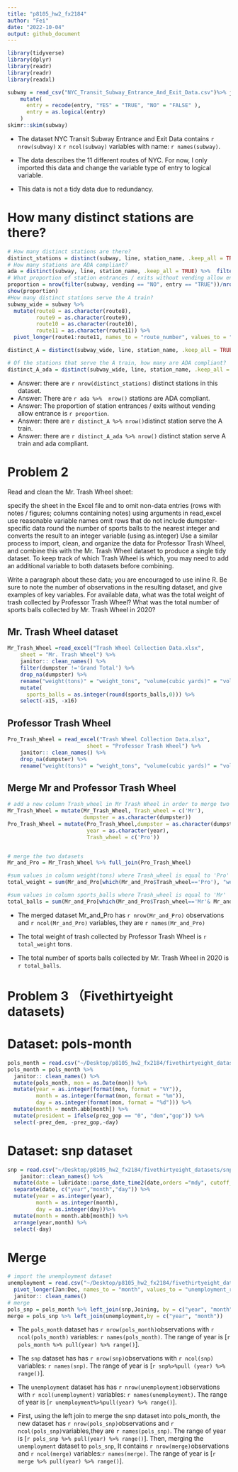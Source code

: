 ```yaml
---
title: "p8105_hw2_fx2184"
author: "Fei"
date: "2022-10-04"
output: github_document
---
```


```r
library(tidyverse)
library(dplyr)
library(readr)
library(readr)
library(readxl)
```

```r
subway = read_csv("NYC_Transit_Subway_Entrance_And_Exit_Data.csv")%>% janitor:: clean_names() %>% 
    mutate(
      entry = recode(entry, "YES" = "TRUE", "NO" = "FALSE" ),
      entry = as.logical(entry)
    )
skimr::skim(subway)
```


* The dataset NYC Transit Subway Entrance and Exit Data contains `r nrow(subway)` x `r ncol(subway)` variables with name: `r names(subway)`. 

* The data describes the 11 different routes of NYC. For now, I only imported this data and change the variable type of entry to logical variable. 
* This data is not a tidy data due to redundancy.  

# How many distinct stations are there? 

```r
# How many distinct stations are there? 
distinct_stations = distinct(subway, line, station_name, .keep_all = TRUE)
# How many stations are ADA compliant?
ada = distinct(subway, line, station_name, .keep_all = TRUE) %>%  filter(ada)
# What proportion of station entrances / exits without vending allow entrance?
proportion = nrow(filter(subway, vending == "NO", entry == "TRUE"))/nrow(filter(subway, vending == "NO"))
show(proportion)
#How many distinct stations serve the A train? 
subway_wide = subway %>%
  mutate(route8 = as.character(route8),
         route9 = as.character(route9),
         route10 = as.character(route10),
         route11 = as.character(route11)) %>%
  pivot_longer(route1:route11, names_to = "route_number", values_to = "route_name")

distinct_A = distinct(subway_wide, line, station_name, .keep_all = TRUE) %>% filter(route_name == "A" )

# Of the stations that serve the A train, how many are ADA compliant?
distinct_A_ada = distinct(subway_wide, line, station_name, .keep_all = TRUE) %>% filter(ada & route_name == "A")

```
* Answer: there are `r nrow(distinct_stations)` distinct stations in this dataset.
* Answer: There are `r ada %>%  nrow()` stations are ADA compliant. 
* Answer: The proportion of station entrances / exits without vending allow entrance is `r proportion`.
* Answer: there are `r distinct_A %>% nrow()`distinct station serve the A train. 
* Answer: there are `r distinct_A_ada %>% nrow()` distinct station serve A train and ada compliant. 


# Problem 2 
Read and clean the Mr. Trash Wheel sheet:

specify the sheet in the Excel file and to omit non-data entries (rows with notes / figures; columns containing notes) using arguments in read_excel
use reasonable variable names
omit rows that do not include dumpster-specific data
round the number of sports balls to the nearest integer and converts the result to an integer variable (using as.integer)
Use a similar process to import, clean, and organize the data for Professor Trash Wheel, and combine this with the Mr. Trash Wheel dataset to produce a single tidy dataset. To keep track of which Trash Wheel is which, you may need to add an additional variable to both datasets before combining.

Write a paragraph about these data; you are encouraged to use inline R. Be sure to note the number of observations in the resulting dataset, and give examples of key variables. For available data, what was the total weight of trash collected by Professor Trash Wheel? What was the total number of sports balls collected by Mr. Trash Wheel in 2020?



## Mr. Trash Wheel dataset

```r
Mr_Trash_Wheel =read_excel("Trash Wheel Collection Data.xlsx", 
    sheet = "Mr. Trash Wheel") %>% 
    janitor:: clean_names() %>% 
    filter(dumpster !='Grand Total') %>% 
    drop_na(dumpster) %>% 
    rename("weight(tons)" = "weight_tons", "volume(cubic yards)" = "volume_cubic_yards") %>% 
    mutate(
      sports_balls = as.integer(round(sports_balls,0))) %>% 
    select(-x15, -x16)
```

## Professor Trash Wheel

```r
Pro_Trash_Wheel = read_excel("Trash Wheel Collection Data.xlsx",
                         sheet = "Professor Trash Wheel") %>% 
    janitor:: clean_names() %>% 
    drop_na(dumpster) %>% 
    rename("weight(tons)" = "weight_tons", "volume(cubic yards)" = "volume_cubic_yards") 
```

## Merge Mr and Professor Trash Wheel 

```r
# add a new column Trash_wheel in Mr Trash Wheel in order to merge two datasets.
Mr_Trash_Wheel = mutate(Mr_Trash_Wheel, Trash_wheel = c('Mr'),
                        dumpster = as.character(dumpster))
Pro_Trash_Wheel = mutate(Pro_Trash_Wheel,dumpster = as.character(dumpster),
                         year = as.character(year),
                         Trash_wheel = c('Pro'))


# merge the two datasets 
Mr_and_Pro = Mr_Trash_Wheel %>% full_join(Pro_Trash_Wheel)

#sum values in column weight(tons) where Trash_wheel is equal to 'Pro'
total_weight = sum(Mr_and_Pro[which(Mr_and_Pro$Trash_wheel=='Pro'), "weight(tons)"])

#sum values in column sports_balls where Trash_wheel is equal to 'Mr'
total_balls = sum(Mr_and_Pro[which(Mr_and_Pro$Trash_wheel=='Mr'& Mr_and_Pro$year == '2020'), "sports_balls"])

```

* The merged dataset Mr_and_Pro has `r nrow(Mr_and_Pro)` observations and `r ncol(Mr_and_Pro)` variables, they are `r names(Mr_and_Pro)`

* The total weight of trash collected by Professor Trash Wheel is `r total_weight` tons.  

* The total number of sports balls collected by Mr. Trash Wheel in 2020 is  `r total_balls`. 

# Problem 3 （Fivethirtyeight datasets) 

# Dataset: pols-month 

```r
pols_month = read.csv("~/Desktop/p8105_hw2_fx2184/fivethirtyeight_datasets/pols-month.csv") 
pols_month = pols_month %>% 
  janitor:: clean_names() %>%
  mutate(pols_month, mon = as.Date(mon)) %>% 
  mutate(year = as.integer(format(mon, format = "%Y")),
         month = as.integer(format(mon, format = "%m")),
         day = as.integer(format(mon, format = "%d"))) %>% 
  mutate(month = month.abb[month]) %>% 
  mutate(president = ifelse(prez_gop == "0", "dem","gop")) %>% 
  select(-prez_dem, -prez_gop,-day)
```

# Dataset: snp dataset

```r
snp = read.csv("~/Desktop/p8105_hw2_fx2184/fivethirtyeight_datasets/snp.csv")  %>% 
    janitor::clean_names() %>% 
  mutate(date = lubridate::parse_date_time2(date,orders ="mdy", cutoff_2000 = 23)) %>% 
  separate(date, c("year","month","day")) %>%
  mutate(year = as.integer(year), 
         month = as.integer(month), 
         day = as.integer(day))%>%
  mutate(month = month.abb[month]) %>% 
  arrange(year,month) %>% 
  select(-day)
```

#  Merge 

```r
# import the unemployment dataset 
unemployment = read.csv("~/Desktop/p8105_hw2_fx2184/fivethirtyeight_datasets/unemployment.csv") %>% 
  pivot_longer(Jan:Dec, names_to = "month", values_to = "unemployment_rate") %>% 
  janitor:: clean_names()
# merge 
pols_snp = pols_month %>% left_join(snp,Joining, by = c("year", "month"))
merge = pols_snp %>% left_join(unemployment,by = c("year", "month"))
```

* The `pols_month` dataset has `r nrow(pols_month)`observations with `r ncol(pols_month)` variables: `r names(pols_month)`. The range of year is [`r pols_month %>% pull(year) %>% range()`].

* The `snp` dataset has has `r nrow(snp)`observations with `r ncol(snp)` variables: `r names(snp)`. The range of year is [`r snp%>%pull (year) %>% range()`].

* The `unemployment` dataset has has `r nrow(unemployment)`observations with `r ncol(unemployment)` variables: `r names(unemployment)`. The range of year is [`r unemployment%>%pull(year) %>% range()`].

* First, using the left join to merge the snp dataset into pols_month, the new dataset has `r nrow(pols_snp)`observations and `r ncol(pols_snp)`variables,they are `r names(pols_snp)`. The range of year is [`r pols_snp %>% pull(year) %>% range()`]. Then, merging the `unemployment` dataset to `pols_snp`, It contains `r nrow(merge)`observations and `r ncol(merge)` variables:`r names(merge)`. The range of year is [`r merge %>% pull(year) %>% range()`].


